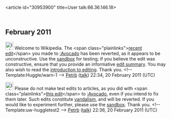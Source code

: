 <article id="30953900" title=User talk:66.36.146.18>
	<talkpage id="30953900" title="User talk:66.36.146.18">

== February 2011 ==

[[Image:Information.png|25px|alt=|link=]] Welcome to Wikipedia. The &lt;span class=&quot;plainlinks&quot;&gt;[http://en.wikipedia.org/wiki/Avocado?diff=415022736 recent edit]&lt;/span&gt; you made to [[:Avocado]] has been reverted, as it appears to be unconstructive. Use the [[Wikipedia:Sandbox|sandbox]] for testing; if you believe the edit was constructive, ensure that you provide an informative [[Help:Edit summary|edit summary]]. You may also wish to read the [[Wikipedia:Introduction|introduction to editing]]. Thank you. &lt;!-- Template:Huggle/warn-1 --&gt; [[User:Petrb|Petrb]] ([[User talk:Petrb|talk]]) 22:34, 20 February 2011 (UTC)

[[Image:Information.png|25px|alt=|link=]] Please do not make test edits to articles, as you did with &lt;span class=&quot;plainlinks&quot;&gt;[http://en.wikipedia.org/wiki/Avocado?diff=415023063 this edit]&lt;/span&gt; to [[:Avocado]], even if you intend to fix them later. Such edits constitute [[Wikipedia:Vandalism|vandalism]], and will be reverted. If you would like to experiment further, please use the [[Wikipedia:Sandbox|sandbox]]. Thank you. &lt;!-- Template:uw-huggletest2 --&gt; [[User:Petrb|Petrb]] ([[User talk:Petrb|talk]]) 22:36, 20 February 2011 (UTC)
	</talkpage>
</article>